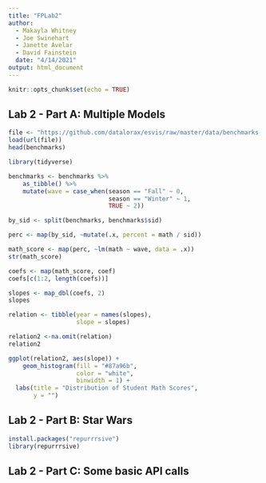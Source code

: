 ```yaml
---
title: "FPLab2"
author: 
  - Makayla Whitney
  - Joe Swinehart
  - Janette Avelar
  - David Fainstein
  date: "4/14/2021"
output: html_document
---
```


```r
knitr::opts_chunk$set(echo = TRUE)
```

## Lab 2 - Part A: Multiple Models
```r
file <- "https://github.com/datalorax/esvis/raw/master/data/benchmarks.rda"
load(url(file))
head(benchmarks)
```

```r
library(tidyverse)

benchmarks <- benchmarks %>%
	as_tibble() %>%
	mutate(wave = case_when(season == "Fall" ~ 0,
	                        season == "Winter" ~ 1,
	                        TRUE ~ 2))

by_sid <- split(benchmarks, benchmarks$sid)

perc <- map(by_sid, ~mutate(.x, percent = math / sid))

math_score <- map(perc, ~lm(math ~ wave, data = .x))
str(math_score)

coefs <- map(math_score, coef)
coefs[c(1:2, length(coefs))]

slopes <- map_dbl(coefs, 2)
slopes

relation <- tibble(year = names(slopes),
                   slope = slopes)

relation2 <-na.omit(relation)
relation2

ggplot(relation2, aes(slope)) +
    geom_histogram(fill = "#87a96b",
                   color = "white", 
                   binwidth = 1) +
  labs(title = "Distribution of Student Math Scores",
       y = "")

```


## Lab 2 - Part B: Star Wars
```r
install.packages("repurrrsive")
library(repurrrsive)


```


## Lab 2 - Part C: Some basic API calls



